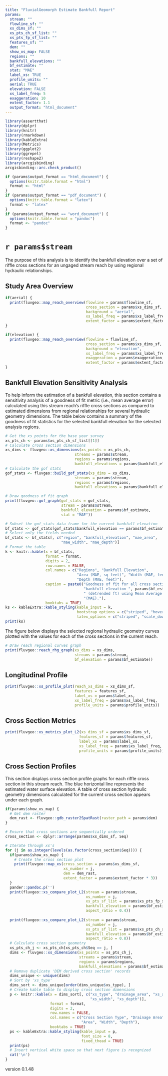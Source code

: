 ```yaml
---
title: "FluvialGeomorph Estimate Bankfull Report"
params:
  stream: ""
  flowline_sf: ""
  xs_dims_sf: ""
  xs_pts_ch_sf_list: ""
  xs_pts_fp_sf_list: ""
  features_sf: ""
  dem: ""
  show_xs_map: FALSE
  regions: ""
  bankfull_elevations: ""
  bf_estimate: ""
  stat: "MAE"
  label_xs: TRUE
  profile_units: ""
  aerial: TRUE
  elevation: FALSE
  xs_label_freq: 5
  exaggeration: 10
  extent_factor: 1.1
  output_format: "html_document"
---
```


```r
library(assertthat)
library(dplyr)
library(knitr)
library(rmarkdown)
library(kableExtra)
library(Metrics)
library(ggplot2)
library(ggrepel)
library(reshape2)
library(arcgisbinding)
arcgisbinding::arc.check_product()
```

```r
if (params$output_format == "html_document") {
  options(knitr.table.format = "html")
  format <- "html"
}
if (params$output_format == "pdf_document") {
  options(knitr.table.format = "latex")
  format <- "latex"
}
if (params$output_format == "word_document") {
  options(knitr.table.format = "pandoc")
  format <- "pandoc"
}
```

# `r params$stream`
The purpose of this analysis is to identify the bankfull elevation over a set of riffle cross sections for an ungaged stream reach by using regional hydraulic relationships.

## Study Area Overview
```r
if(aerial) {
  print(fluvgeo::map_reach_overview(flowline = params$flowline_sf, 
                                    cross_section = params$xs_dims_sf,
                                    background = "aerial",
                                    xs_label_freq = params$xs_label_freq,
                                    extent_factor = params$extent_factor))
}
```

```r
if(elevation) {
  print(fluvgeo::map_reach_overview(flowline = flowline_sf, 
                                    cross_section = params$xs_dims_sf,
                                    background = "elevation",
                                    xs_label_freq = params$xs_label_freq,
                                    exaggeration = params$exaggeration,
                                    extent_factor = params$extent_factor))
}
```

## Bankfull Elevation Sensitivity Analysis
To help inform the estimation of a bankfull elevation, this section contains a sensitivity analysis of a goodness of fit metric (i.e., mean average error) calculated using this stream reach's riffle cross sections as compared to estimated dimensions from regional relationships for several hydraulic geometry dimensions. The table below contains a summary of the goodness of fit statistics for the selected bankfull elevation for the selected analysis regions.

```r
# Get the xs_points for the base year survey
xs_pts_ch <- params$xs_pts_ch_sf_list[[1]]
# Calculate cross section dimensions
xs_dims <- fluvgeo::xs_dimensions(xs_points = xs_pts_ch,
                               streams = params$stream,
                               regions = params$regions,
                               bankfull_elevations = params$bankfull_elevations)
# Calculate the gof stats
gof_stats <- fluvgeo::build_gof_stats(xs_dims = xs_dims,
                               streams = params$stream,
                               regions = params$regions,
                               bankfull_elevations = params$bankfull_elevations)

```

```r
# Draw goodness of fit graph
print(fluvgeo::gof_graph(gof_stats = gof_stats,
                         stream = params$stream,
                         bankfull_elevation = params$bf_estimate,
                         stat = "MAE"))
```

```r
# Subset the gof_stats data frame for the current bankfull elevation
bf_stats <- gof_stats[gof_stats$bankfull_elevation == params$bf_estimate, ]
# Select only the fields needed
bf_stats <- bf_stats[, c("region", "bankfull_elevation", "mae_area",
                         "mae_width", "mae_depth")]
# Format the table
k <- knitr::kable(x = bf_stats,
                  format = format,
                  digits = 2,
                  row.names = FALSE,
                  col.names = c("Regions", "Bankfull Elevation",
                                "Area (MAE, sq feet)", "Width (MAE, feet)",
                                "Depth (MAE, feet)"),
                  caption = paste0("Goodness of fit for all cross sections at ",
                                   "bankfull elevation ", params$bf_estimate,
                                   " (detrended ft) using Mean Average Error ",
                                   "(MAE)."),
                  booktabs = TRUE)
ks <- kableExtra::kable_styling(kable_input = k,
                                bootstrap_options = c("striped", "hover"),
                                latex_options = c("striped", "scale_down"))
print(ks)
```

The figure below displays the selected regional hydraulic geometry curves plotted with the values for each of the cross sections in the current reach.

```r
# Draw reach regional curves graph
print(fluvgeo::reach_rhg_graph(xs_dims = xs_dims,
                               streams = params$stream,
                               bf_elevation = params$bf_estimate))
```

## Longitudinal Profile
```r

print(fluvgeo::xs_profile_plot(reach_xs_dims = xs_dims_sf, 
                               features = features_sf, 
                               label_xs = params$label_xs,
                               xs_label_freq = params$xs_label_freq,
                               profile_units = params$profile_units))
```

## Cross Section Metrics
```r
print(fluvgeo::xs_metrics_plot_L2(xs_dims_sf = params$xs_dims_sf, 
                                 features_sf = params$features_sf,
                                 label_xs = params$label_xs,
                                 xs_label_freq = params$xs_label_freq,
                                 profile_units = params$profile_units))
```


## Cross Section Profiles
This section displays cross section profile graphs for each riffle cross section in this stream reach. The blue horizontal line represents the estimated water surface elevation. A table of cross section hydraulic geometry dimensions calculated for the current cross section appears under each graph. 

```r
if(params$show_xs_map) {
  # Get dem raster
  dem_rast <- fluvgeo::gdb_raster2SpatRast(raster_path = params$dem)
}

# Ensure that cross sections are sequentially ordered
cross_section <- dplyr::arrange(params$xs_dims_sf, Seq)

# Iterate through xs's
for (j in as.integer(levels(as.factor(cross_section$Seq)))) {
  if(params$show_xs_map) {
    # Create the cross section plot
    print(fluvgeo::map_xs(cross_section = params$xs_dims_sf,
                          xs_number = j,
                          dem = dem_rast,
                          extent_factor = params$extent_factor * 3))
  }
  pander::pandoc.p('')
  print(fluvgeo::xs_compare_plot_L2(stream = params$stream,
                                    xs_number = j,
                                    xs_pts_sf_list = params$xs_pts_fp_sf_list,
                                    bankfull_elevation = params$bf_estimate,
                                    aspect_ratio = 0.4))
  
  print(fluvgeo::xs_compare_plot_L2(stream = params$stream,
                                    xs_number = j,
                                    xs_pts_sf_list = params$xs_pts_ch_sf_list,
                                    bankfull_elevation = params$bf_estimate,
                                    aspect_ratio = 0.8))
  # Calculate cross section geometry
  xs_pts_ch_j <- xs_pts_ch[xs_pts_ch$Seq == j, ]
  dims <- fluvgeo::xs_dimensions(xs_points = xs_pts_ch_j,
                                 streams = params$stream,
                                 regions = params$regions,
                                 bankfull_elevations = params$bf_estimate)
  # Remove duplicate 'DEM derived cross section' records
  dims_unique <- unique(dims)
  # Sort by 'xs_type'
  dims_sort <- dims_unique[order(dims_unique$xs_type), ]
  # Create kable table to display cross section dimensions
  p <- knitr::kable(x = dims_sort[, c("xs_type", "drainage_area", "xs_area",
                                      "xs_width", "xs_depth")],
                    format = format,
                    digits = 2,
                    row.names = FALSE,
                    col.names = c("Cross Section Type", "Drainage Area",
                                  "Area", "Width", "Depth"),
                    booktabs = TRUE)
  ps <- kableExtra::kable_styling(kable_input = p,
                                  font_size = 8,
                                  fixed_thead = TRUE)
  print(ps)
  # Insert vertical white space so that next figure is recognized
  cat('\n')
}
```


version 0.1.48
